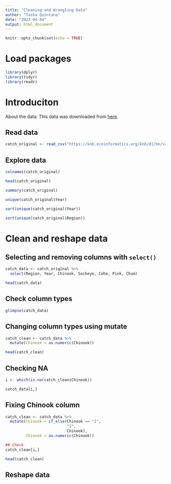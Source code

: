 ```yaml
---
title: "Cleaning and Wrangling Data"
author: "Tasha Quintana"
date: "2023-04-04"
output: html_document
---
```


```r
knitr::opts_chunk$set(echo = TRUE)
```

# Load packages

```r
library(dplyr)
library(tidyr)
library(readr)
```


# Introduciton

About the data: This data was downloaded from [here](https://knb.ecoinformatics.org/view/df35b.304.2).

## Read data

```r

catch_original <- read_csv("https://knb.ecoinformatics.org/knb/d1/mn/v2/object/df35b.302.1")

```

## Explore data

```r

colnames(catch_original)

head(catch_original)

summary(catch_original)

unique(catch_original$Year)

sort(unique(catch_original$Year))

sort(unique(catch_original$Region))

```

# Clean and reshape data

## Selecting and removing columns with `select()`

```r

catch_data <- catch_original %>% 
  select(Region, Year, Chinook, Sockeye, Coho, Pink, Chum)

head(catch_data)

```

## Check column types

```r

glimpse(catch_data)

```

## Changing column types using mutate

```r

catch_clean <- catch_data %>%
  mutate(Chinook = as.numeric(Chinook))

head(catch_clean)

```

## Checking NA

```r

i <- which(is.na(catch_clean$Chinook))

catch_data[i,]

```

## Fixing Chinook column

```r
catch_clean <- catch_data %>% 
  mutate(Chinook = if_else(Chinook == "I", 
                           "1",
                           Chinook),
         Chinook = as.numeric(Chinook))

## Check
catch_clean[i,]

head(catch_clean)

```


## Reshape data

```r




```

